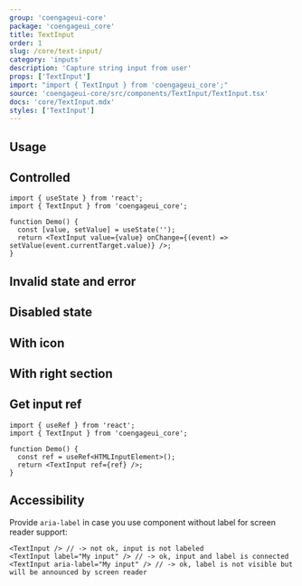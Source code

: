 ```yaml
---
group: 'coengageui-core'
package: 'coengageui_core'
title: TextInput
order: 1
slug: /core/text-input/
category: 'inputs'
description: 'Capture string input from user'
props: ['TextInput']
import: "import { TextInput } from 'coengageui_core';"
source: 'coengageui-core/src/components/TextInput/TextInput.tsx'
docs: 'core/TextInput.mdx'
styles: ['TextInput']
---
```



## Usage

<Demo data={TextInputDemos.configurator} />

## Controlled

```tsx
import { useState } from 'react';
import { TextInput } from 'coengageui_core';

function Demo() {
  const [value, setValue] = useState('');
  return <TextInput value={value} onChange={(event) => setValue(event.currentTarget.value)} />;
}
```

## Invalid state and error

<Demo data={TextInputDemos.validation} />

## Disabled state

<Demo data={TextInputDemos.disabled} />

## With icon

<Demo data={TextInputDemos.icon} />

## With right section

<Demo data={TextInputDemos.rightSection} />

## Get input ref

```tsx
import { useRef } from 'react';
import { TextInput } from 'coengageui_core';

function Demo() {
  const ref = useRef<HTMLInputElement>();
  return <TextInput ref={ref} />;
}
```

## Accessibility

Provide `aria-label` in case you use component without label for screen reader support:

```tsx
<TextInput /> // -> not ok, input is not labeled
<TextInput label="My input" /> // -> ok, input and label is connected
<TextInput aria-label="My input" /> // -> ok, label is not visible but will be announced by screen reader
```
